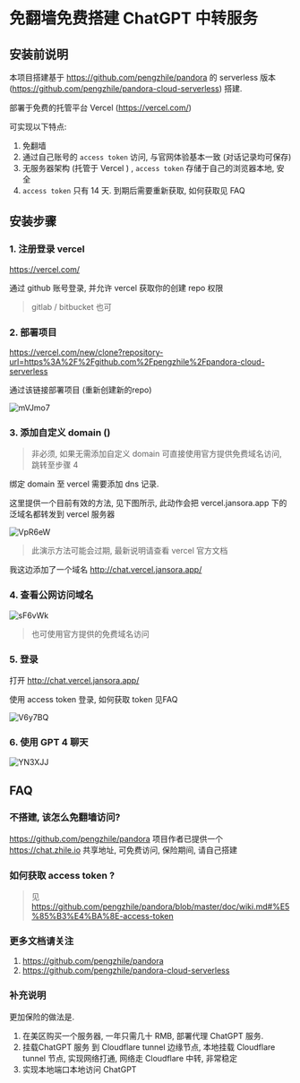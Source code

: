# 免翻墙免费搭建 ChatGPT 中转服务

## 安装前说明
本项目搭建基于 https://github.com/pengzhile/pandora 的 serverless 版本 (https://github.com/pengzhile/pandora-cloud-serverless) 搭建.

部署于免费的托管平台 Vercel (https://vercel.com/)

可实现以下特点:
1. 免翻墙
2. 通过自己账号的 `access token` 访问, 与官网体验基本一致 (对话记录均可保存)
3. 无服务器架构 (托管于 Vercel ) , `access token` 存储于自己的浏览器本地, 安全
4. `access token` 只有 14 天. 到期后需要重新获取, 如何获取见 FAQ

## 安装步骤

### 1. 注册登录 vercel

https://vercel.com/

通过 github 账号登录, 并允许 vercel 获取你的创建 repo 权限

> gitlab / bitbucket 也可


### 2. 部署项目

https://vercel.com/new/clone?repository-url=https%3A%2F%2Fgithub.com%2Fpengzhile%2Fpandora-cloud-serverless

通过该链接部署项目 (重新创建新的repo)

![mVJmo7](https://storage.qiniu.jansora.com/files/uPic/2023/06/27/mVJmo7.png)


### 3. 添加自定义 domain ()

> 非必须, 如果无需添加自定义 domain 可直接使用官方提供免费域名访问, 跳转至步骤 4


绑定 domain 至 vercel 需要添加 dns 记录.

这里提供一个目前有效的方法, 见下图所示, 此动作会把 vercel.jansora.app 下的泛域名都转发到 vercel 服务器

![VpR6eW](https://storage.qiniu.jansora.com/files/uPic/2023/06/27/VpR6eW.png)


> 此演示方法可能会过期, 最新说明请查看 vercel 官方文档


我这边添加了一个域名 http://chat.vercel.jansora.app/





### 4. 查看公网访问域名

![sF6vWk](https://storage.qiniu.jansora.com/files/uPic/2023/06/27/sF6vWk.png)


> 也可使用官方提供的免费域名访问

### 5. 登录

打开 http://chat.vercel.jansora.app/

使用 access token 登录, 如何获取 token 见FAQ


![V6y7BQ](https://storage.qiniu.jansora.com/files/uPic/2023/06/27/V6y7BQ.png)



### 6. 使用 GPT 4 聊天


![YN3XJJ](https://storage.qiniu.jansora.com/files/uPic/2023/06/27/YN3XJJ.png)



## FAQ

### 不搭建, 该怎么免翻墙访问?

https://github.com/pengzhile/pandora 项目作者已提供一个  https://chat.zhile.io  共享地址, 可免费访问, 保险期间, 请自己搭建

### 如何获取  access token ?

> 见 https://github.com/pengzhile/pandora/blob/master/doc/wiki.md#%E5%85%B3%E4%BA%8E-access-token


### 更多文档请关注

1. https://github.com/pengzhile/pandora
2. https://github.com/pengzhile/pandora-cloud-serverless

### 补充说明

更加保险的做法是.
1. 在美区购买一个服务器, 一年只需几十 RMB, 部署代理 ChatGPT 服务.
2. 挂载ChatGPT 服务 到 Cloudflare tunnel 边缘节点, 本地挂载 Cloudflare tunnel 节点, 实现网络打通, 网络走 Cloudflare 中转, 非常稳定
3. 实现本地端口本地访问 ChatGPT
